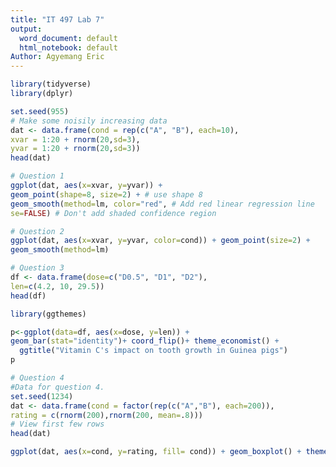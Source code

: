 ```yaml
---
title: "IT 497 Lab 7"
output:
  word_document: default
  html_notebook: default
Author: Agyemang Eric
---
```


```r
library(tidyverse)
library(dplyr)
```

```r
set.seed(955)
# Make some noisily increasing data
dat <- data.frame(cond = rep(c("A", "B"), each=10),
xvar = 1:20 + rnorm(20,sd=3),
yvar = 1:20 + rnorm(20,sd=3))
head(dat)
```

```r
# Question 1
ggplot(dat, aes(x=xvar, y=yvar)) +
geom_point(shape=8, size=2) + # use shape 8
geom_smooth(method=lm, color="red", # Add red linear regression line
se=FALSE) # Don't add shaded confidence region

```

```r
# Question 2
ggplot(dat, aes(x=xvar, y=yvar, color=cond)) + geom_point(size=2) +
geom_smooth(method=lm)

```

```r
# Question 3
df <- data.frame(dose=c("D0.5", "D1", "D2"),
len=c(4.2, 10, 29.5))
head(df)
```

```r
library(ggthemes)

p<-ggplot(data=df, aes(x=dose, y=len)) +
geom_bar(stat="identity")+ coord_flip()+ theme_economist() +
  ggtitle("Vitamin C's impact on tooth growth in Guinea pigs")
p
```

```r
# Question 4
#Data for question 4.
set.seed(1234)
dat <- data.frame(cond = factor(rep(c("A","B"), each=200)),
rating = c(rnorm(200),rnorm(200, mean=.8)))
# View first few rows
head(dat)
```

```r
ggplot(dat, aes(x=cond, y=rating, fill= cond)) + geom_boxplot() + theme_stata() + theme(legend.position ="bottom") + scale_fill_manual(breaks = c("A", "B"), values = c('darkblue', 'darkred'))
```

```r

```

